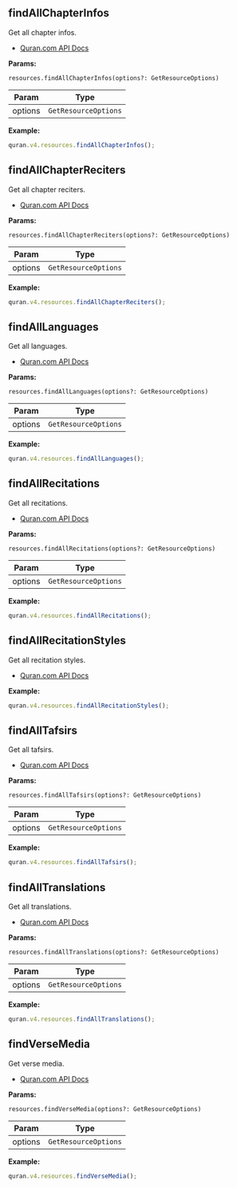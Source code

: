 ## findAllChapterInfos

Get all chapter infos.

- [Quran.com API Docs](https://quran.api-docs.io/v4/resources/chapter-info)

**Params:**

`resources.findAllChapterInfos(options?: GetResourceOptions)`

| Param   | Type                 |
| ------- | -------------------- |
| options | `GetResourceOptions` |

**Example:**

```js
quran.v4.resources.findAllChapterInfos();
```

## findAllChapterReciters

Get all chapter reciters.

- [Quran.com API Docs](https://quran.api-docs.io/v4/resources/list-of-chapter-reciters)

**Params:**

`resources.findAllChapterReciters(options?: GetResourceOptions)`

| Param   | Type                 |
| ------- | -------------------- |
| options | `GetResourceOptions` |

**Example:**

```js
quran.v4.resources.findAllChapterReciters();
```

## findAllLanguages

Get all languages.

- [Quran.com API Docs](https://quran.api-docs.io/v4/resources/languages)

**Params:**

`resources.findAllLanguages(options?: GetResourceOptions)`

| Param   | Type                 |
| ------- | -------------------- |
| options | `GetResourceOptions` |

**Example:**

```js
quran.v4.resources.findAllLanguages();
```

## findAllRecitations

Get all recitations.

- [Quran.com API Docs](https://quran.api-docs.io/v4/resources/recitations)

**Params:**

`resources.findAllRecitations(options?: GetResourceOptions)`

| Param   | Type                 |
| ------- | -------------------- |
| options | `GetResourceOptions` |

**Example:**

```js
quran.v4.resources.findAllRecitations();
```

## findAllRecitationStyles

Get all recitation styles.

- [Quran.com API Docs](https://quran.api-docs.io/v4/resources/recitation-styles)

**Example:**

```js
quran.v4.resources.findAllRecitationStyles();
```

## findAllTafsirs

Get all tafsirs.

- [Quran.com API Docs](https://quran.api-docs.io/v4/resources/tafsirs)

**Params:**

`resources.findAllTafsirs(options?: GetResourceOptions)`

| Param   | Type                 |
| ------- | -------------------- |
| options | `GetResourceOptions` |

**Example:**

```js
quran.v4.resources.findAllTafsirs();
```

## findAllTranslations

Get all translations.

- [Quran.com API Docs](https://quran.api-docs.io/v4/resources/translations)

**Params:**

`resources.findAllTranslations(options?: GetResourceOptions)`

| Param   | Type                 |
| ------- | -------------------- |
| options | `GetResourceOptions` |

**Example:**

```js
quran.v4.resources.findAllTranslations();
```

## findVerseMedia

Get verse media.

- [Quran.com API Docs](https://quran.api-docs.io/v4/resources/verse_media)

**Params:**

`resources.findVerseMedia(options?: GetResourceOptions)`

| Param   | Type                 |
| ------- | -------------------- |
| options | `GetResourceOptions` |

**Example:**

```js
quran.v4.resources.findVerseMedia();
```
